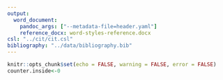 ```yaml
---
output:
  word_document:
    pandoc_args: ["--metadata-file=header.yaml"]
    reference_docx: word-styles-reference.docx
csl: "../cit/cit.csl"
bibliography: "../data/bibliography.bib"
---
```


```r
knitr::opts_chunk$set(echo = FALSE, warning = FALSE, error = FALSE)
counter.inside<-0
```


